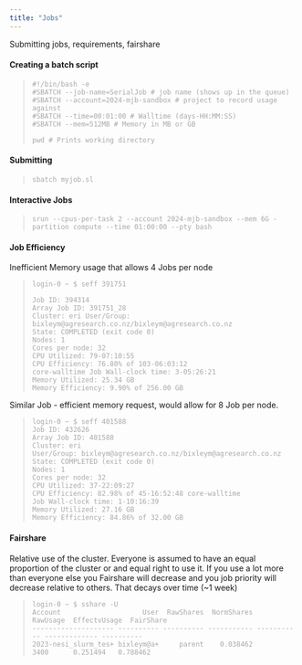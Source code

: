---
title: "Jobs"
---

Submitting jobs, requirements, fairshare

#### **Creating a batch script**

> ``` {style="color: darkgrey"}
> #!/bin/bash -e 
> #SBATCH --job-name=SerialJob # job name (shows up in the queue) 
> #SBATCH --account=2024-mjb-sandbox # project to record usage against 
> #SBATCH --time=00:01:00 # Walltime (days-HH:MM:SS) 
> #SBATCH --mem=512MB # Memory in MB or GB
>
> pwd # Prints working directory
> ```

#### **Submitting**

> ``` {style="color: darkgrey"}
> sbatch myjob.sl
> ```

#### **Interactive Jobs**

> ``` {style="color: darkgrey"}
> srun --cpus-per-task 2 --account 2024-mjb-sandbox --mem 6G -partition compute --time 01:00:00 --pty bash
> ```

#### Job Efficiency

Inefficient Memory usage that allows 4 Jobs per node

> ``` {style="color: darkgrey"}
> login-0 ~ $ seff 391751
>
> Job ID: 394314 
> Array Job ID: 391751_28 
> Cluster: eri User/Group: bixleym@agresearch.co.nz/bixleym@agresearch.co.nz 
> State: COMPLETED (exit code 0) 
> Nodes: 1 
> Cores per node: 32 
> CPU Utilized: 79-07:10:55 
> CPU Efficiency: 76.80% of 103-06:03:12 
> core-walltime Job Wall-clock time: 3-05:26:21
> Memory Utilized: 25.34 GB 
> Memory Efficiency: 9.90% of 256.00 GB
> ```

Similar Job - efficient memory request, would allow for 8 Job per node.

> ``` {style="color: darkgrey"}
> login-0 ~ $ seff 401588
> Job ID: 432626
> Array Job ID: 401588
> Cluster: eri
> User/Group: bixleym@agresearch.co.nz/bixleym@agresearch.co.nz
> State: COMPLETED (exit code 0)
> Nodes: 1
> Cores per node: 32
> CPU Utilized: 37-22:09:27
> CPU Efficiency: 82.98% of 45-16:52:48 core-walltime
> Job Wall-clock time: 1-10:16:39
> Memory Utilized: 27.16 GB
> Memory Efficiency: 84.86% of 32.00 GB
> ```

#### Fairshare

Relative use of the cluster. Everyone is assumed to have an equal proportion of the cluster or and equal right to use it. If you use a lot more than everyone else you Fairshare will decrease and you job priority will decrease relative to others. That decays over time (\~1 week)\

> ``` {style="color: darkgrey"}
> login-0 ~ $ sshare -U
> Account                    User  RawShares  NormShares    RawUsage  EffectvUsage  FairShare 
> -------------------- ---------- ---------- ----------- ----------- ------------- ---------- 
> 2023-nesi_slurm_tes+ bixleym@a+     parent    0.038462        3400      0.251494   0.788462 
> ```
